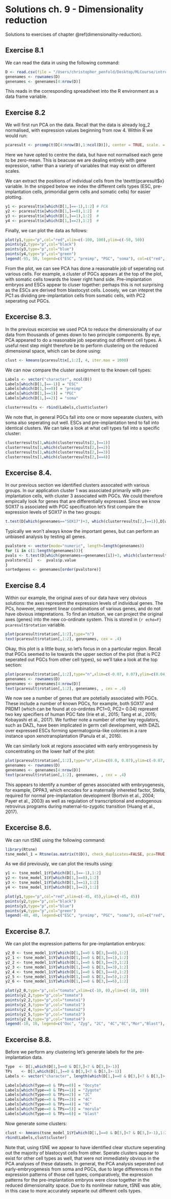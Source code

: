 # Solutions ch. 9 - Dimensionality reduction {#solutions-dimensionality-reduction}

Solutions to exercises of chapter \@ref(dimensionality-reduction).

## Exercise 8.1

We can read the data in using the following command:

```r
D <- read.csv(file = "/Users/christopher_penfold/Desktop/MLCourse/intro-machine-learning/data/PGC_transcriptomics/PGC_transcriptomics.csv", header = TRUE, sep = ",", row.names=1)
genenames <- rownames(D)
genenames <- genenames[4:nrow(D)]
```

This reads in the corresponding spreadsheet into the R environment as a data frame variable. 

## Exercise 8.2

We will first run PCA on the data. Recall that the data is already log_2 normalised, with expression values beginning from row 4. Within R we would run:

```r
pcaresult <- prcomp(t(D[4:nrow(D),1:ncol(D)]), center = TRUE, scale. = FALSE)
```

Here we have opted to centre the data, but have not normalised each gene to be zero-mean. This is beacuse we are dealing entirely with gene expression, rather than a variety of variables that may exist on different scales. 

We can extract the positions of individual cells from the \texttt{pcaresult$x} variable. In the snipped below we index the different cells types (ESC, pre-implantation cells, primoridial germ cells and somatic cells) for easier plotting. 

```r
y1 <- pcaresult$x[which(D[1,]==-1),1:2] # PCA
y2 <- pcaresult$x[which(D[1,]==0),1:2]  #
y3 <- pcaresult$x[which(D[1,]==1),1:2]  #
y4 <- pcaresult$x[which(D[1,]==2),1:2]  #
```

Finally, we can plot the data as follows:

```r
plot(y1,type="p",col="red",xlim=c(-100, 100),ylim=c(-50, 50))
points(y2,type="p",col="black")
points(y3,type="p",col="blue")
points(y4,type="p",col="green")
legend(-95, 50, legend=c("ESC", "preimp", "PGC", "soma"), col=c("red", "black", "blue", "green"), pch="o", bty="n", cex=0.8)
```

From the plot, we can see PCA has done a reasonable job of seperating out various cells. For example, a cluster of PGCs appears at the top of the plot, with somatic cells towards the lower right hand side. Pre-implantation embryos and ESCs appear to cluser together: perhaps this is not surprising as the ESCs are derived from blastocyst cells. Loosely, we can intepret the PC1 as dividing pre-implantation cells from somatic cells, with PC2 seperating out PGCs.

## Excercise 8.3. 

In the previous excercise we used PCA to reduce the dimensionality of our data from thousands of genes down to two principle components. By eye, PCA appeared to do a reasonable job seperating out different cell types. A useful next step might therefore be to perform clustering on the reduced dimensional space, which can be done using:

```r
clust <- kmeans(pcaresult$x[,1:2], 4, iter.max = 1000)
```

We can now compare the cluster assignment to the known cell types:

```r
Labels <- vector("character", ncol(D))
Labels[which(D[1,]==-1)] = "ESC"
Labels[which(D[1,]==0)] = "preimp"
Labels[which(D[1,]==1)] = "PGC"
Labels[which(D[1,]==2)] = "soma"

clusterresults <- rbind(Labels,clust$cluster)
```

We note that, in general PGCs fall into one or more sepearate clusters, with soma also seperating out well. ESCs and pre-implantation tend to fall into identical clusters. We can take a look at what cell types fall into a specific cluster:

```r
clusterresults[1,which(clusterresults[2,]==1)]
clusterresults[1,which(clusterresults[2,]==2)]
clusterresults[1,which(clusterresults[2,]==3)]
clusterresults[1,which(clusterresults[2,]==4)]
```

## Excercise 8.4.

In our previous section we identified clusters assocated with various groups. In our application cluster 1 was associated primarily with pre-implantation cells, with cluster 3 associated with PGCs. We could therefore empircally look for genes that are differentially expressed. Since we know SOX17 is associated with PGC specification let's first compare the expression levels of SOX17 in the two groups:

```r
t.test(D[which(genenames=="SOX17")+3, which(clusterresults[2,]==1)],D[which(genenames=="SOX17")+3, which(clusterresults[2,]==3)])
```

Typically we won't always know the important genes, but can perform an unbiased analysis by testing all genes.

```r
pvalstore <- vector(mode="numeric", length=length(genenames))
for (i in c(1:length(genenames))){
pvals <- t.test(D[which(genenames==genenames[i])+3, which(clusterresults[2,]==1)],D[which(genenames==genenames[i])+3, which(clusterresults[2,]==3)])
pvalstore[i]  <-  pvals$p.value
}
sortedgenes <- genenames[order(pvalstore)]
```


## Exercise 8.4

Within our example, the original axes of our data have very obvious solutions: the axes represent the expression levels of individual genes. The PCs, however, represent linear combinations of various genes, and do not have obvious intepretations. To find an intuition, we can project the original axes (genes) into the new co-ordinate system. This is stored in ```{r echo=F} pcaresult$rotation ``` variable.

```r
plot(pcaresult$rotation[,1:2],type="n")
text(pcaresult$rotation[,1:2], genenames, cex = .4)
```

Okay, this plot is a little busy, so let's focus in on a particular region. Recall that PGCs seemed to lie towards the upper section of the plot (that is PC2 seperated out PGCs from other cell types), so we'll take a look at the top section:

```r
plot(pcaresult$rotation[,1:2],type="n",xlim=c(-0.07, 0.07),ylim=c(0.04, 0.1))
genenames <- rownames(D)
genenames <- genenames[4:nrow(D)]
text(pcaresult$rotation[,1:2], genenames, , cex = .4)
```

We now see a number of genes that are potetially associated with PGCs. These include a number of known PGCs, for example, both SOX17 and PRDM1 (which can be found at co-ordintes PC1=0, PC2= 0.04) represent two key specifiers of human PGC fate (Irie et al., 2015; Tang et al., 2015; Kobayashi et al., 2017). We further note a number of other key regulators, such as DAZL, have been implicated in germ cell development, with DAZL over expressed ESCs forming spermatogonia-like colonies in a rare instance upon xenotransplantation (Panula et al., 2016).

We can similarly look at regions associated with early embryogenesis by concentrating on the lower half of the plot:

```r
plot(pcaresult$rotation[,1:2],type="n",xlim=c(0.0, 0.07),ylim=c(-0.07, -0.03))
genenames <- rownames(D)
genenames <- genenames[4:nrow(D)]
text(pcaresult$rotation[,1:2], genenames, , cex = .4)
```

This appears to identify a number of genes associated with embryogenesis, for example, DPPA3, which encodes for a maternally inhereted factor, Stella, required for normal pre-implantation development (Bortvin et al., 2004; Payer et al., 2003) as well as regulation of transcriptional and endogenous retrovirus programs during maternal-to-zygotic transition (Huang et al., 2017).

## Excercise 8.6. 

We can run tSNE using the following command:

```r
library(Rtsne)
tsne_model_1 = Rtsne(as.matrix(t(D)), check_duplicates=FALSE, pca=TRUE, perplexity=100, theta=0.5, dims=2)
```

As we did previously, we can plot the results using:

```r
y1 <- tsne_model_1$Y[which(D[1,]==-1),1:2]
y2 <- tsne_model_1$Y[which(D[1,]==0),1:2]
y3 <- tsne_model_1$Y[which(D[1,]==1),1:2]
y4 <- tsne_model_1$Y[which(D[1,]==2),1:2]

plot(y1,type="p",col="red",xlim=c(-45, 45),ylim=c(-45, 45))
points(y2,type="p",col="black")
points(y3,type="p",col="blue")
points(y4,type="p",col="green")
legend(-40, 40, legend=c("ESC", "preimp", "PGC", "soma"), col=c("red", "black", "blue", "green"),pch="o", bty="n", cex=0.8)
```

## Excercise 8.7.

We can plot the expression patterns for pre-implantation embryos:

```r
y2_0 <- tsne_model_1$Y[which(D[1,]==0 & D[3,]==0),1:2]
y2_1 <- tsne_model_1$Y[which(D[1,]==0 & D[3,]==1),1:2]
y2_2 <- tsne_model_1$Y[which(D[1,]==0 & D[3,]==2),1:2]
y2_3 <- tsne_model_1$Y[which(D[1,]==0 & D[3,]==3),1:2]
y2_4 <- tsne_model_1$Y[which(D[1,]==0 & D[3,]==4),1:2]
y2_5 <- tsne_model_1$Y[which(D[1,]==0 & D[3,]==5),1:2]
y2_6 <- tsne_model_1$Y[which(D[1,]==0 & D[3,]==6),1:2]

plot(y2_0,type="p",col="tomato",xlim=c(-10, 0),ylim=c(-10, 10))
points(y2_2,type="p",col="tomato")
points(y2_2,type="p",col="tomato1")
points(y2_3,type="p",col="tomato1")
points(y2_4,type="p",col="tomato2")
points(y2_5,type="p",col="tomato3")
points(y2_6,type="p",col="tomato4")
legend(-10, 10, legend=c("Ooc", "Zyg", "2C", "4C","8C","Mor","Blast"), col=c("tomato", "tomato", "tomato1", "tomato1", "tomato2","tomato3","tomato4"),pch="o", bty="n", cex=0.8)
```


## Excercise 8.8.

Before we perform any clustering let's generate labels for the pre-implantation data.

```r
Type  <- D[1,which(D[1,]==0 & D[3,]<7 & D[3,]>-1)]
TPs    <- D[3,which(D[1,]==0 & D[3,]<7 & D[3,]>-1)]
Labels <- vector("character", length(which(D[1,]==0 & D[3,]<7 & D[3,]>-1)))

Labels[which(Type==0 & TPs==0)] = "Oocyte"
Labels[which(Type==0 & TPs==1)] = "Zygote"
Labels[which(Type==0 & TPs==2)] = "2C"
Labels[which(Type==0 & TPs==3)] = "4C"
Labels[which(Type==0 & TPs==4)] = "8C"
Labels[which(Type==0 & TPs==5)] = "morula"
Labels[which(Type==0 & TPs==6)] = "blast"
```

Now generate some clusters:

```r
clust <- kmeans(tsne_model_1$Y[which(D[1,]==0 & D[3,]<7 & D[3,]>-1),1:2], 4, iter.max = 1000)
rbind(Labels,clust$cluster)
```

Note that, using tSNE we appear to have identified clear stucture seperating out the majority of blastocyst cells from other. Sperate clusters appear to exist for other cell types as well, that were not immediately obvious in the PCA analyses of these datasets. In general, the PCA analysis seperated out early-embryogenesis from soma and PGCs, due to large differences in the expression patterns of those cell types; comparatively, the expression patterns for the pre-implantation embryos were close together in the reduced dimensionality space. Due to its nonlilnear nature, tSNE was able, in this case to more accurately sepearte out different cells types.   